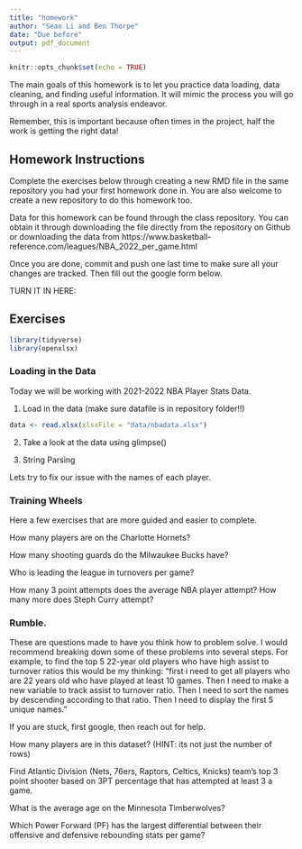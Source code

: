 ```yaml
---
title: "homework"
author: "Sean Li and Ben Thorpe"
date: "Due before" 
output: pdf_document
---
```


```r
knitr::opts_chunk$set(echo = TRUE)
```


The main goals of this homework is to let you practice data loading, data cleaning, and finding useful information. It will mimic the process you will go through in a real sports analysis endeavor. 

Remember, this is important because often times in the project, half the work is getting the right data! 


## Homework Instructions

Complete the exercises below through creating a new RMD file in the same repository you had your first homework done in. You are also welcome to create a new repository to do this homework too. 

Data for this homework can be found through the class repository. You can obtain it through downloading the file directly from the repository on Github or downloading the data from 
https://www.basketball-reference.com/leagues/NBA_2022_per_game.html


Once you are done, commit and push one last time to make sure all your changes are tracked. Then fill out the google form below. 

TURN IT IN HERE: 



## Exercises

```r
library(tidyverse)
library(openxlsx)
```


### Loading in the Data

Today we will be working with 2021-2022 NBA Player Stats Data. 

1. Load in the data (make sure datafile is in repository folder!!)

```r
data <- read.xlsx(xlsxFile = "data/nbadata.xlsx")
```


2. Take a look at the data using glimpse()


3. String Parsing

Lets try to fix our issue with the names of each player. 


### Training Wheels

Here a few exercises that are more guided and easier to complete. 

How many players are on the Charlotte Hornets? 

How many shooting guards do the Milwaukee Bucks have?

Who is leading the league in turnovers per game? 

How many 3 point attempts does the average NBA player attempt? How many more does Steph Curry attempt? 




### Rumble. 

These are questions made to have you think how to problem solve. I would recommend
breaking down some of these problems into several steps. For example, to find the top 5 22-year old players who have high assist to turnover ratios this would be my thinking: "first i need to
get all players who are 22 years old who have played at least 10 games. Then I need to make a new variable to track assist to turnover ratio. Then I need to sort the names by descending according to that ratio. Then I need to display the first 5 unique names." 

If you are stuck, first google, then reach out for help. 

How many players are in this dataset? (HINT: its not just the number of rows)

Find Atlantic Division (Nets, 76ers, Raptors, Celtics, Knicks) team's top 3 point shooter based on 3PT percentage that has attempted at least 3 a game. 

What is the average age on the Minnesota Timberwolves? 

Which Power Forward (PF) has the largest differential between their offensive and defensive rebounding stats per game?











